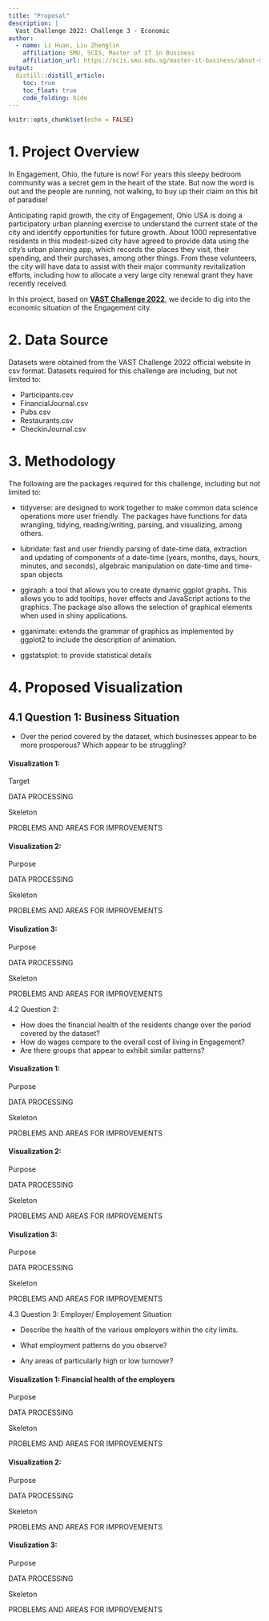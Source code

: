 ```yaml
---
title: "Proposal"
description: |
  Vast Challenge 2022: Challenge 3 - Economic
author:
  - name: Li Huan, Liu Zhenglin
    affiliation: SMU, SCIS, Master of IT in Business
    affiliation_url: https://scis.smu.edu.sg/master-it-business/about-mitb-main
output:
  distill::distill_article:
    toc: true
    toc_float: true
    code_folding: hide
---
```


```r
knitr::opts_chunk$set(echo = FALSE)
```


# 1. Project Overview

In Engagement, Ohio, the future is now! For years this sleepy bedroom community was a secret gem in the heart of the state. But now the word is out and the people are running, not walking, to buy up their claim on this bit of paradise!

Anticipating rapid growth, the city of Engagement, Ohio USA is doing a participatory urban planning exercise to understand the current state of the city and identify opportunities for future growth. About 1000 representative residents in this modest-sized city have agreed to provide data using the city’s urban planning app, which records the places they visit, their spending, and their purchases, among other things. From these volunteers, the city will have data to assist with their major community revitalization efforts, including how to allocate a very large city renewal grant they have recently received. 

In this project, based on [**VAST Challenge 2022**](https://vast-challenge.github.io/2022/), we decide to dig into the economic situation of the Engagement city. 

# 2. Data Source

Datasets were obtained from the VAST Challenge 2022 official website in csv format. Datasets required for this challenge are including, but not limited to:

- Participants.csv
- FinancialJournal.csv
- Pubs.csv
- Restaurants.csv
- CheckinJournal.csv


# 3. Methodology
The following are the packages required for this challenge, including but not limited to:

- tidyverse:  are designed to work together to make common data science operations more user friendly. The packages have functions for data wrangling, tidying, reading/writing, parsing, and visualizing, among others.

- lubridate: fast and user friendly parsing of date-time data, extraction and updating of components of a date-time (years, months, days, hours, minutes, and seconds), algebraic manipulation on date-time and time-span objects

- ggiraph: a tool that allows you to create dynamic ggplot graphs. This allows you to add tooltips, hover effects and JavaScript actions to the graphics. The package also allows the selection of graphical elements when used in shiny applications.

- gganimate: extends the grammar of graphics as implemented by ggplot2 to include the description of animation.


- ggstatsplot: to provide statistical details


# 4. Proposed Visualization

## 4.1 Question 1: Business Situation 

- Over the period covered by the dataset, which businesses appear to be more prosperous? Which appear to be struggling?

#### Visualization 1:

Target 


DATA PROCESSING

Skeleton

PROBLEMS AND AREAS FOR IMPROVEMENTS



#### Visualization 2:

Purpose

DATA PROCESSING

Skeleton

PROBLEMS AND AREAS FOR IMPROVEMENTS


#### Visulization 3:

Purpose

DATA PROCESSING

Skeleton

PROBLEMS AND AREAS FOR IMPROVEMENTS



4.2 Question 2: 

- How does the financial health of the residents change over the period covered by the dataset? 
- How do wages compare to the overall cost of living in Engagement? 
- Are there groups that appear to exhibit similar patterns? 

#### Visualization 1:

Purpose


DATA PROCESSING

Skeleton

PROBLEMS AND AREAS FOR IMPROVEMENTS



#### Visualization 2:

Purpose

DATA PROCESSING

Skeleton

PROBLEMS AND AREAS FOR IMPROVEMENTS



#### Visulization 3:

Purpose

DATA PROCESSING

Skeleton

PROBLEMS AND AREAS FOR IMPROVEMENTS



4.3 Question 3: Employer/ Employement Situation

- Describe the health of the various employers within the city limits.

- What employment patterns do you observe? 

- Any areas of particularly high or low turnover?

#### Visualization 1: Financial health of the employers

Purpose

DATA PROCESSING

Skeleton

PROBLEMS AND AREAS FOR IMPROVEMENTS



#### Visualization 2:

Purpose

DATA PROCESSING

Skeleton

PROBLEMS AND AREAS FOR IMPROVEMENTS



#### Visulization 3:

Purpose

DATA PROCESSING

Skeleton

PROBLEMS AND AREAS FOR IMPROVEMENTS